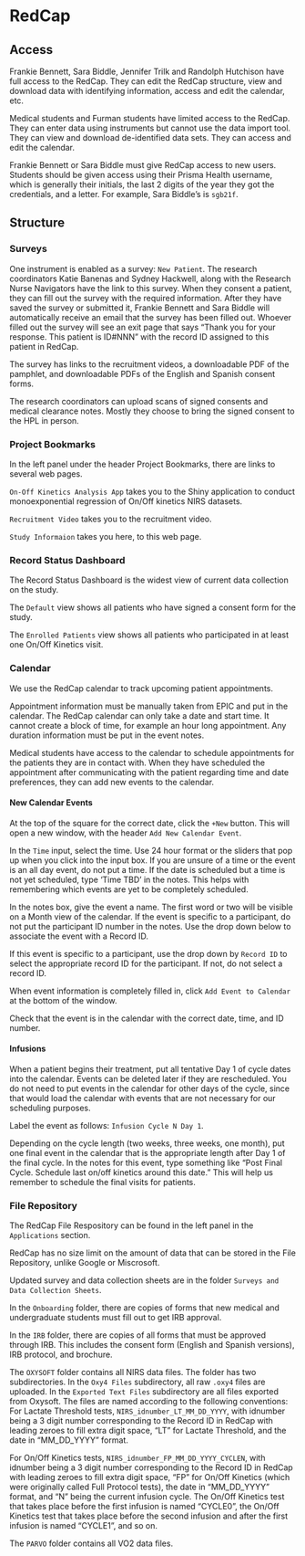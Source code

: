# RedCap {#RedCap}

## Access {#RedCap-Access}

Frankie Bennett, Sara Biddle, Jennifer Trilk and Randolph Hutchison have full access to the RedCap. They can edit the RedCap structure, view and download data with identifying information, access and edit the calendar, etc. 


Medical students and Furman students have limited access to the RedCap. They can enter data using instruments but cannot use the data import tool. They can view and download de-identified data sets. They can access and edit the calendar. 

Frankie Bennett or Sara Biddle must give RedCap access to new users. Students should be given access using their Prisma Health username, which is generally their initials, the last 2 digits of the year they got the credentials, and a letter. For example, Sara Biddle's is `sgb21f`. 

## Structure {#RedCap-Structure}

### Surveys {#RedCap-Surveys} 

One instrument is enabled as a survey: `New Patient`. The research coordinators Katie Banenas and Sydney Hackwell, along with the Research Nurse Navigators have the link to this survey. When they consent a patient, they can fill out the survey with the required information. After they have saved the survey or submitted it, Frankie Bennett and Sara Biddle will automatically receive an email that the survey has been filled out. Whoever filled out the survey will see an exit page that says "Thank you for your response. This patient is ID#NNN" with the record ID assigned to this patient in RedCap. 

The survey has links to the recruitment videos, a downloadable PDF of the pamphlet, and downloadable PDFs of the English and Spanish consent forms. 

The research coordinators can upload scans of signed consents and medical clearance notes. Mostly they choose to bring the signed consent to the HPL in person. 

### Project Bookmarks {#RedCap-Bookmarks}

In the left panel under the header Project Bookmarks, there are links to several web pages. 

`On-Off Kinetics Analysis App` takes you to the Shiny application to conduct monoexponential regression of On/Off kinetics NIRS datasets. 

`Recruitment Video` takes you to the recruitment video. 

`Study Informaion` takes you here, to this web page. 

### Record Status Dashboard {#RedCap-Record-Status-Dashboard}

The Record Status Dashboard is the widest view of current data collection on the study. 

The `Default` view shows all patients who have signed a consent form for the study. 

The `Enrolled Patients` view shows all patients who participated in at least one On/Off Kinetics visit. 

### Calendar {#RedCap-Calendar}

We use the RedCap calendar to track upcoming patient appointments. 

Appointment information must be manually taken from EPIC and put in the calendar. 
The RedCap calendar can only take a date and start time. It cannot create a block of time, for example an hour long appointment. Any duration information must be put in the event notes. 

Medical students have access to the calendar to schedule appointments for the patients they are in contact with. When they have scheduled the appointment after communicating with the patient regarding time and date preferences, they can add new events to the calendar. 

#### New Calendar Events {#RedCap-NewCalendarEvent}

At the top of the square for the correct date, click the `+New` button. This will open a new window, with the header `Add New Calendar Event`. 

In the `Time` input, select the time. Use 24 hour format or the sliders that pop up when you click into the input box.  If you are unsure of a time or the event is an all day event, do not put a time. If the date is scheduled but a time is not yet scheduled, type 'Time TBD' in the notes. This helps with remembering which events are yet to be completely scheduled.  

In the notes box, give the event a name. The first word or two will be visible on a Month view of the calendar. If the event is specific to a participant, do not put the participant ID number in the notes. Use the drop down below to associate the event with a Record ID. 

If this event is specific to a participant, use the drop down by `Record ID` to select the appropriate record ID for the participant. If not, do not select a record ID. 

When event information is completely filled in, click `Add Event to Calendar` at the bottom of the window. 

Check that the event is in the calendar with the correct date, time, and ID number. 

#### Infusions {#RedCap-Calendar-Infusions}

When a patient begins their treatment, put all tentative Day 1 of cycle dates into the calendar. Events can be deleted later if they are rescheduled. You do not need to put events in the calendar for other days of the cycle, since that would load the calendar with events that are not necessary for our scheduling purposes. 

Label the event as follows: `Infusion Cycle N Day 1`. 

Depending on the cycle length (two weeks, three weeks, one month), put one final event in the calendar that is the appropriate length after Day 1 of the final cycle. In the notes for this event, type something like "Post Final Cycle. Schedule last on/off kinetics around this date." This will help us remember to schedule the final visits for patients. 

### File Repository {#RedCap-FileRepository}

The RedCap File Respository can be found in the left panel in the `Applications` section. 

RedCap has no size limit on the amount of data that can be stored in the File Repository, unlike Google or Miscrosoft. 

Updated survey and data collection sheets are in the folder `Surveys and Data Collection Sheets`. 

In the `Onboarding` folder, there are copies of forms that new medical and undergraduate students must fill out to get IRB approval. 

In the `IRB` folder, there are copies of all forms that must be approved through IRB. This includes the consent form (English and Spanish versions), IRB protocol, and brochure. 

The `OXYSOFT` folder contains all NIRS data files. The folder has two subdirectories. 
In the `Oxy4 Files` subdirectory, all raw `.oxy4` files are uploaded. In the `Exported Text Files` subdirectory are all files exported from Oxysoft. 
The files are named according to the following conventions:
For Lactate Threshold tests, `NIRS_idnumber_LT_MM_DD_YYYY`, with idnumber being a 3 digit number corresponding to the Record ID in RedCap with leading zeroes to fill extra digit space, "LT" for Lactate Threshold, and the date in "MM_DD_YYYY" format. 

For On/Off Kinetics tests, `NIRS_idnumber_FP_MM_DD_YYYY_CYCLEN`, with idnumber being a 3 digit number corresponding to the Record ID in RedCap with leading zeroes to fill extra digit space, "FP" for On/Off Kinetics (which were originally called Full Protocol tests), the date in "MM_DD_YYYY" format, and "N" being the current infusion cycle. The On/Off Kinetics test that takes place before the first infusion is named "CYCLE0", the On/Off Kinetics test that takes place before the second infusion and after the first infusion is named "CYCLE1", and so on. 

The `PARVO` folder contains all VO2 data files. 



